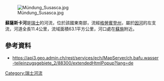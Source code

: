 {{Coord|46.74977|N|10.08018|E|display=title}}

[[Image:Mündung_Susasca.jpg|right]]

'''蘇薩斯卡河'''是[[瑞士|瑞士]]的河流，位於該國東南部，流經[[格勞賓登州|格勞賓登州]]，屬於[[因河|因河]]的左支流，河道全長11.4公里，流域面積63.1平方公里，河口處在[[蘇施_(格勞賓登州)|蘇施]]附近。

==參考資料==
* https://api3.geo.admin.ch/rest/services/ech/MapServer/ch.bafu.wasser-teileinzugsgebiete_2/88300/extendedHtmlPopup?lang=de {{Wayback|url=https://api3.geo.admin.ch/rest/services/ech/MapServer/ch.bafu.wasser-teileinzugsgebiete_2/88300/extendedHtmlPopup?lang=de |date=20180803223828 }}

{{Switzerland-geo-stub}}
[[Category:瑞士河流|Category:瑞士河流]]